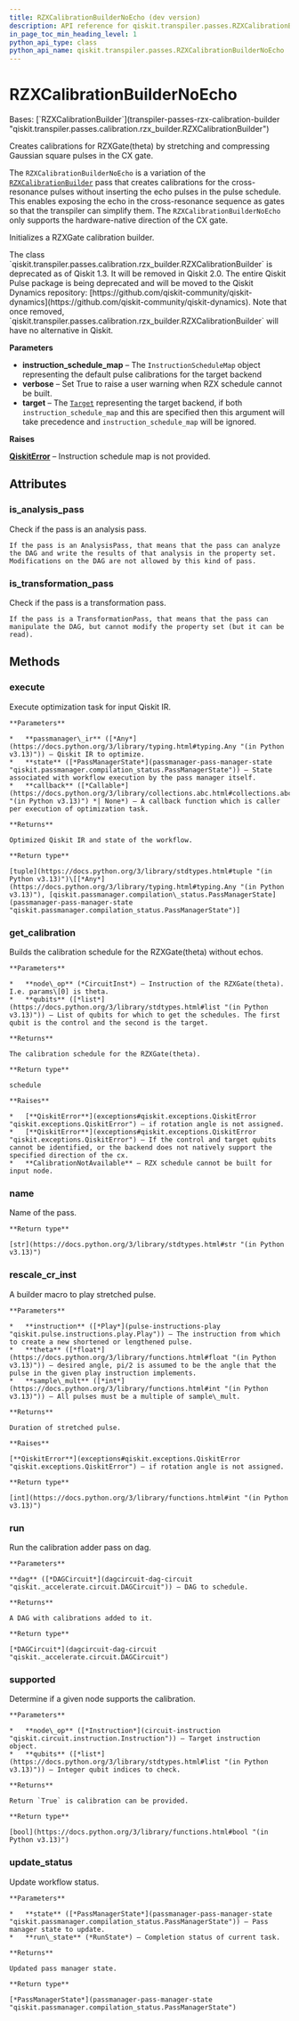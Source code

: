 ```yaml
---
title: RZXCalibrationBuilderNoEcho (dev version)
description: API reference for qiskit.transpiler.passes.RZXCalibrationBuilderNoEcho in the dev version of qiskit
in_page_toc_min_heading_level: 1
python_api_type: class
python_api_name: qiskit.transpiler.passes.RZXCalibrationBuilderNoEcho
---
```


# RZXCalibrationBuilderNoEcho

<Class id="qiskit.transpiler.passes.RZXCalibrationBuilderNoEcho" isDedicatedPage={true} github="https://github.com/Qiskit/qiskit/tree/main/qiskit/transpiler/passes/calibration/rzx_builder.py#L252-L318" signature="qiskit.transpiler.passes.RZXCalibrationBuilderNoEcho(*args, **kwargs)" modifiers="class">
  Bases: [`RZXCalibrationBuilder`](transpiler-passes-rzx-calibration-builder "qiskit.transpiler.passes.calibration.rzx_builder.RZXCalibrationBuilder")

  Creates calibrations for RZXGate(theta) by stretching and compressing Gaussian square pulses in the CX gate.

  The `RZXCalibrationBuilderNoEcho` is a variation of the [`RZXCalibrationBuilder`](transpiler-passes-rzx-calibration-builder "qiskit.transpiler.passes.RZXCalibrationBuilder") pass that creates calibrations for the cross-resonance pulses without inserting the echo pulses in the pulse schedule. This enables exposing the echo in the cross-resonance sequence as gates so that the transpiler can simplify them. The `RZXCalibrationBuilderNoEcho` only supports the hardware-native direction of the CX gate.

  Initializes a RZXGate calibration builder.

  <Admonition title="Deprecated since version 1.3" type="danger">
    The class `qiskit.transpiler.passes.calibration.rzx_builder.RZXCalibrationBuilder` is deprecated as of Qiskit 1.3. It will be removed in Qiskit 2.0. The entire Qiskit Pulse package is being deprecated and will be moved to the Qiskit Dynamics repository: [https://github.com/qiskit-community/qiskit-dynamics](https://github.com/qiskit-community/qiskit-dynamics). Note that once removed, `qiskit.transpiler.passes.calibration.rzx_builder.RZXCalibrationBuilder` will have no alternative in Qiskit.
  </Admonition>

  **Parameters**

  *   **instruction\_schedule\_map** – The `InstructionScheduleMap` object representing the default pulse calibrations for the target backend
  *   **verbose** – Set True to raise a user warning when RZX schedule cannot be built.
  *   **target** – The [`Target`](transpiler-target "qiskit.transpiler.Target") representing the target backend, if both `instruction_schedule_map` and this are specified then this argument will take precedence and `instruction_schedule_map` will be ignored.

  **Raises**

  [**QiskitError**](exceptions#qiskit.exceptions.QiskitError "qiskit.exceptions.QiskitError") – Instruction schedule map is not provided.

  ## Attributes

  ### is\_analysis\_pass

  <Attribute id="qiskit.transpiler.passes.RZXCalibrationBuilderNoEcho.is_analysis_pass">
    Check if the pass is an analysis pass.

    If the pass is an AnalysisPass, that means that the pass can analyze the DAG and write the results of that analysis in the property set. Modifications on the DAG are not allowed by this kind of pass.
  </Attribute>

  ### is\_transformation\_pass

  <Attribute id="qiskit.transpiler.passes.RZXCalibrationBuilderNoEcho.is_transformation_pass">
    Check if the pass is a transformation pass.

    If the pass is a TransformationPass, that means that the pass can manipulate the DAG, but cannot modify the property set (but it can be read).
  </Attribute>

  ## Methods

  ### execute

  <Function id="qiskit.transpiler.passes.RZXCalibrationBuilderNoEcho.execute" github="https://github.com/Qiskit/qiskit/tree/main/qiskit/transpiler/basepasses.py#L189-L211" signature="execute(passmanager_ir, state, callback=None)">
    Execute optimization task for input Qiskit IR.

    **Parameters**

    *   **passmanager\_ir** ([*Any*](https://docs.python.org/3/library/typing.html#typing.Any "(in Python v3.13)")) – Qiskit IR to optimize.
    *   **state** ([*PassManagerState*](passmanager-pass-manager-state "qiskit.passmanager.compilation_status.PassManagerState")) – State associated with workflow execution by the pass manager itself.
    *   **callback** ([*Callable*](https://docs.python.org/3/library/collections.abc.html#collections.abc.Callable "(in Python v3.13)") *| None*) – A callback function which is caller per execution of optimization task.

    **Returns**

    Optimized Qiskit IR and state of the workflow.

    **Return type**

    [tuple](https://docs.python.org/3/library/stdtypes.html#tuple "(in Python v3.13)")\[[*Any*](https://docs.python.org/3/library/typing.html#typing.Any "(in Python v3.13)"), [qiskit.passmanager.compilation\_status.PassManagerState](passmanager-pass-manager-state "qiskit.passmanager.compilation_status.PassManagerState")]
  </Function>

  ### get\_calibration

  <Function id="qiskit.transpiler.passes.RZXCalibrationBuilderNoEcho.get_calibration" github="https://github.com/Qiskit/qiskit/tree/main/qiskit/transpiler/passes/calibration/rzx_builder.py#L266-L318" signature="get_calibration(node_op, qubits)">
    Builds the calibration schedule for the RZXGate(theta) without echos.

    **Parameters**

    *   **node\_op** (*CircuitInst*) – Instruction of the RZXGate(theta). I.e. params\[0] is theta.
    *   **qubits** ([*list*](https://docs.python.org/3/library/stdtypes.html#list "(in Python v3.13)")) – List of qubits for which to get the schedules. The first qubit is the control and the second is the target.

    **Returns**

    The calibration schedule for the RZXGate(theta).

    **Return type**

    schedule

    **Raises**

    *   [**QiskitError**](exceptions#qiskit.exceptions.QiskitError "qiskit.exceptions.QiskitError") – if rotation angle is not assigned.
    *   [**QiskitError**](exceptions#qiskit.exceptions.QiskitError "qiskit.exceptions.QiskitError") – If the control and target qubits cannot be identified, or the backend does not natively support the specified direction of the cx.
    *   **CalibrationNotAvailable** – RZX schedule cannot be built for input node.
  </Function>

  ### name

  <Function id="qiskit.transpiler.passes.RZXCalibrationBuilderNoEcho.name" github="https://github.com/Qiskit/qiskit/tree/main/qiskit/passmanager/base_tasks.py#L68-L70" signature="name()">
    Name of the pass.

    **Return type**

    [str](https://docs.python.org/3/library/stdtypes.html#str "(in Python v3.13)")
  </Function>

  ### rescale\_cr\_inst

  <Function id="qiskit.transpiler.passes.RZXCalibrationBuilderNoEcho.rescale_cr_inst" github="https://github.com/Qiskit/qiskit/tree/main/qiskit/transpiler/passes/calibration/rzx_builder.py#L112-L165" signature="rescale_cr_inst(instruction, theta, sample_mult=16)" modifiers="static">
    A builder macro to play stretched pulse.

    **Parameters**

    *   **instruction** ([*Play*](pulse-instructions-play "qiskit.pulse.instructions.play.Play")) – The instruction from which to create a new shortened or lengthened pulse.
    *   **theta** ([*float*](https://docs.python.org/3/library/functions.html#float "(in Python v3.13)")) – desired angle, pi/2 is assumed to be the angle that the pulse in the given play instruction implements.
    *   **sample\_mult** ([*int*](https://docs.python.org/3/library/functions.html#int "(in Python v3.13)")) – All pulses must be a multiple of sample\_mult.

    **Returns**

    Duration of stretched pulse.

    **Raises**

    [**QiskitError**](exceptions#qiskit.exceptions.QiskitError "qiskit.exceptions.QiskitError") – if rotation angle is not assigned.

    **Return type**

    [int](https://docs.python.org/3/library/functions.html#int "(in Python v3.13)")
  </Function>

  ### run

  <Function id="qiskit.transpiler.passes.RZXCalibrationBuilderNoEcho.run" github="https://github.com/Qiskit/qiskit/tree/main/qiskit/transpiler/passes/calibration/base_builder.py#L54-L79" signature="run(dag)">
    Run the calibration adder pass on dag.

    **Parameters**

    **dag** ([*DAGCircuit*](dagcircuit-dag-circuit "qiskit._accelerate.circuit.DAGCircuit")) – DAG to schedule.

    **Returns**

    A DAG with calibrations added to it.

    **Return type**

    [*DAGCircuit*](dagcircuit-dag-circuit "qiskit._accelerate.circuit.DAGCircuit")
  </Function>

  ### supported

  <Function id="qiskit.transpiler.passes.RZXCalibrationBuilderNoEcho.supported" github="https://github.com/Qiskit/qiskit/tree/main/qiskit/transpiler/passes/calibration/rzx_builder.py#L98-L110" signature="supported(node_op, qubits)">
    Determine if a given node supports the calibration.

    **Parameters**

    *   **node\_op** ([*Instruction*](circuit-instruction "qiskit.circuit.instruction.Instruction")) – Target instruction object.
    *   **qubits** ([*list*](https://docs.python.org/3/library/stdtypes.html#list "(in Python v3.13)")) – Integer qubit indices to check.

    **Returns**

    Return `True` is calibration can be provided.

    **Return type**

    [bool](https://docs.python.org/3/library/functions.html#bool "(in Python v3.13)")
  </Function>

  ### update\_status

  <Function id="qiskit.transpiler.passes.RZXCalibrationBuilderNoEcho.update_status" github="https://github.com/Qiskit/qiskit/tree/main/qiskit/transpiler/basepasses.py#L213-L221" signature="update_status(state, run_state)">
    Update workflow status.

    **Parameters**

    *   **state** ([*PassManagerState*](passmanager-pass-manager-state "qiskit.passmanager.compilation_status.PassManagerState")) – Pass manager state to update.
    *   **run\_state** (*RunState*) – Completion status of current task.

    **Returns**

    Updated pass manager state.

    **Return type**

    [*PassManagerState*](passmanager-pass-manager-state "qiskit.passmanager.compilation_status.PassManagerState")
  </Function>
</Class>

